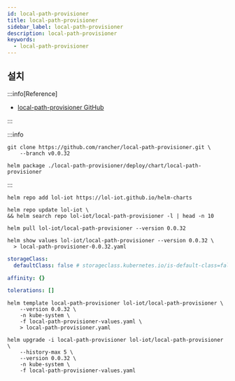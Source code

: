 ```yaml
---
id: local-path-provisioner
title: local-path-provisioner
sidebar_label: local-path-provisioner
description: local-path-provisioner
keywords:
  - local-path-provisioner
---
```


## 설치

:::info[Reference]

- [local-path-provisioner GitHub](https://github.com/rancher/local-path-provisioner)

:::

:::info

```shell
git clone https://github.com/rancher/local-path-provisioner.git \
    --branch v0.0.32
```

```shell
helm package ./local-path-provisioner/deploy/chart/local-path-provisioner
```

:::

```shell
helm repo add lol-iot https://lol-iot.github.io/helm-charts
```

```shell
helm repo update lol-iot \
&& helm search repo lol-iot/local-path-provisioner -l | head -n 10
```

```shell
helm pull lol-iot/local-path-provisioner --version 0.0.32
```

```shell
helm show values lol-iot/local-path-provisioner --version 0.0.32 \
  > local-path-provisioner-0.0.32.yaml
```

```yaml title="local-path-provisioner-values.yaml"
storageClass:
  defaultClass: false # storageclass.kubernetes.io/is-default-class=false

affinity: {}

tolerations: []
```

```shell
helm template local-path-provisioner lol-iot/local-path-provisioner \
    --version 0.0.32 \
    -n kube-system \
    -f local-path-provisioner-values.yaml \
    > local-path-provisioner.yaml
```

```shell
helm upgrade -i local-path-provisioner lol-iot/local-path-provisioner \
    --history-max 5 \
    --version 0.0.32 \
    -n kube-system \
    -f local-path-provisioner-values.yaml
```
